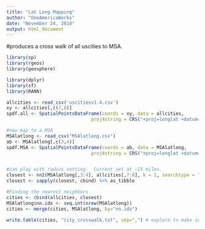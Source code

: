---
title: "Lat Long Mapping"
author: "OneAmericaWorks"
date: "November 24, 2018"
output: html_document
---
#produces a cross walk of all uscities to MSA.

```{r [packages, include=FALSE}
library(sp)
library(rgeos)
library(geosphere)

library(dplyr)
library(sf)
library(RANN)

```

```{r function}

allcities <- read_csv('uscitiesv1.4.csv')
xy <- allcities[,c(7,8)]
spdf.all <- SpatialPointsDataFrame(coords = xy, data = allcities,
                               proj4string = CRS("+proj=longlat +datum=WGS84 +ellps=WGS84 +towgs84=0,0,0"))

#now map to a MSA
MSAlatlong <- read_csv("MSAlatlong.csv")
ab <- MSAlatlong[,c(3,4)]
spdf.MSA <- SpatialPointsDataFrame(coords = ab, data = MSAlatlong,
                               proj4string = CRS("+proj=longlat +datum=WGS84 +ellps=WGS84 +towgs84=0,0,0"))


#can play with radius setting.  Current set at ~15 miles. 
closest <- nn2(MSAlatlong[,3:4], allcities[,7:8], k = 1, searchtype = "radius", radius = .7)
closest <- sapply(closest, cbind) %>% as_tibble

#Finding the nearest neighbors
cities <- cbind(allcities, closest)
MSAlatlong$nn.idx <- seq.int(nrow(MSAlatlong))
cities <- merge(cities, MSAlatlong, by="nn.idx")

write.table(cities, "city_crosswalk.txt", sep=",") # explore to make sure this worked

```

